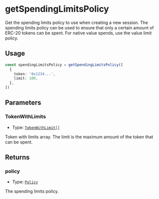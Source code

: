 # getSpendingLimitsPolicy

Get the spending limits policy to use when creating a new session. The spending limits policy can be used to ensure that only a certain amount of ERC-20 tokens can be spent. For native value spends, use the value limit policy.

## Usage

```typescript copy
const spendingLimitsPolicy = getSpendingLimitsPolicy([
  {
    token: '0x1234...',
    limit: 100,
  },
])
```

## Parameters

### TokenWithLimits

- Type: [`TokenWithLimit[]`](/module-sdk/glossary/types.mdx#tokenwithlimit)

Token with limits array. The limit is the maximum amount of the token that can be spent.

## Returns

### policy

- Type: [`Policy`](/module-sdk/glossary/types.mdx#policy-1)

The spending limits policy.
